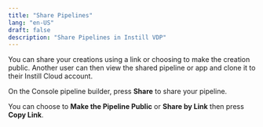 ```yaml
---
title: "Share Pipelines"
lang: "en-US"
draft: false
description: "Share Pipelines in Instill VDP"
---
```


You can share your creations using a link or choosing to make the creation public.
Another user can then view the shared pipeline or app and clone it to their Instill Cloud account.

<ZoomableImg
  src="https://github.com/instill-ai/community/raw/main/hacktoberfest2023/assets/share-pipeline.gif"
  alt="Easily share your pipelines to showcase your work"
  width="600px"
/>

On the Console pipeline builder, press **Share** to share your pipeline.

<ZoomableImg
  src="https://github.com/instill-ai/community/raw/main/hacktoberfest2023/assets/share-pipeline-1.png"
  alt="Share a pipeline"
  width="600px"
/>

You can choose to **Make the Pipeline Public** or **Share by Link** then press **Copy Link**.

<ZoomableImg
  src="https://github.com/instill-ai/community/raw/main/hacktoberfest2023/assets/share-pipeline-2.png"
  alt="Pipeline sharing link"
  width="600px"
/>
